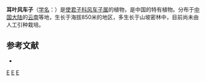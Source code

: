 {{Speciesbox 
| genus = Combretum
| species = auriculatum
| authority = [[吴征镒|C. Y. Wu]] et [[徐廷志|T. Z. Hsu]]
}}

'''耳叶风车子'''（[[学名|学名]]：{{lang|la|''Combretum auriculatum''}}）是[[使君子科|使君子科]][[风车子属|风车子属]]的植物，是中国的特有植物。分布于[[中国大陆|中国大陆]]的[[云南|云南]]等地，生长于海拔850米的地区，多生长于山坡密林中，目前尚未由人工引种栽培。

== 参考文献 ==
<div class="references-small">
* {{cite web| url =http://www.bioinfo.cn/db05/KmzwSpecies.php?action=view&id=3890| title =耳叶风车子| work =《中国高等植物数据库全库》| publisher =中国科学院微生物研究所| author =昆明植物研究所| accessdate =2009-02-24| archive-date =2016-03-05| archive-url =https://web.archive.org/web/20160305070151/http://www.bioinfo.cn/db05/KmzwSpecies.php?action=view&id=3890| dead-url =yes}}
</div>
{{Taxonbar|from=Q15226670}}

[[Category:风车子属|E]]
[[Category:中國特有植物|E]]
[[Category:云南植物|E]]